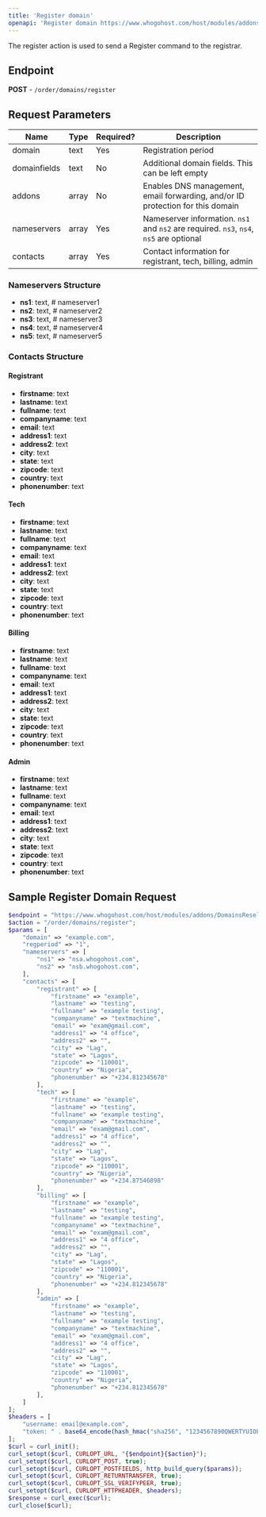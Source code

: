 ```yaml
---
title: 'Register domain'
openapi: 'Register domain https://www.whogohost.com/host/modules/addons/DomainsReseller/api/index.php'
---
```

The register action is used to send a Register command to the registrar.

## Endpoint
**POST** - `/order/domains/register`

## Request Parameters

| Name         | Type    | Required? | Description                                                   |
|--------------|---------|-----------|---------------------------------------------------------------|
| domain       | text    | Yes       | Registration period                                           |
| domainfields | text    | No        | Additional domain fields. This can be left empty              |
| addons       | array   | No        | Enables DNS management, email forwarding, and/or ID protection for this domain |
| nameservers  | array   | Yes       | Nameserver information. `ns1` and `ns2` are required. `ns3`, `ns4`, `ns5` are optional |
| contacts     | array   | Yes       | Contact information for registrant, tech, billing, admin      |

### Nameservers Structure

- **ns1**: text, # nameserver1
- **ns2**: text, # nameserver2
- **ns3**: text, # nameserver3
- **ns4**: text, # nameserver4
- **ns5**: text, # nameserver5

### Contacts Structure

#### Registrant

- **firstname**: text
- **lastname**: text
- **fullname**: text
- **companyname**: text
- **email**: text
- **address1**: text
- **address2**: text
- **city**: text
- **state**: text
- **zipcode**: text
- **country**: text
- **phonenumber**: text

#### Tech

- **firstname**: text
- **lastname**: text
- **fullname**: text
- **companyname**: text
- **email**: text
- **address1**: text
- **address2**: text
- **city**: text
- **state**: text
- **zipcode**: text
- **country**: text
- **phonenumber**: text

#### Billing

- **firstname**: text
- **lastname**: text
- **fullname**: text
- **companyname**: text
- **email**: text
- **address1**: text
- **address2**: text
- **city**: text
- **state**: text
- **zipcode**: text
- **country**: text
- **phonenumber**: text

#### Admin

- **firstname**: text
- **lastname**: text
- **fullname**: text
- **companyname**: text
- **email**: text
- **address1**: text
- **address2**: text
- **city**: text
- **state**: text
- **zipcode**: text
- **country**: text
- **phonenumber**: text

## Sample Register Domain Request

```php
$endpoint = "https://www.whogohost.com/host/modules/addons/DomainsReseller/api/index.php";
$action = "/order/domains/register";
$params = [
    "domain" => "example.com",
    "regperiod" => "1",
    "nameservers" => [
        "ns1" => "nsa.whogohost.com",
        "ns2" => "nsb.whogohost.com",
    ],
    "contacts" => [
        "registrant" => [
            "firstname" => "example",
            "lastname" => "testing",
            "fullname" => "example testing",
            "companyname" => "textmachine",
            "email" => "exam@gmail.com",
            "address1" => "4 office",
            "address2" => "",
            "city" => "Lag",
            "state" => "Lagos",
            "zipcode" => "110001",
            "country" => "Nigeria",
            "phonenumber" => "+234.812345678"
        ],
        "tech" => [
            "firstname" => "example",
            "lastname" => "testing",
            "fullname" => "example testing",
            "companyname" => "textmachine",
            "email" => "exam@gmail.com",
            "address1" => "4 office",
            "address2" => "",
            "city" => "Lag",
            "state" => "Lagos",
            "zipcode" => "110001",
            "country" => "Nigeria",
            "phonenumber" => "+234.87546898"
        ],
        "billing" => [
            "firstname" => "example",
            "lastname" => "testing",
            "fullname" => "example testing",
            "companyname" => "textmachine",
            "email" => "exam@gmail.com",
            "address1" => "4 office",
            "address2" => "",
            "city" => "Lag",
            "state" => "Lagos",
            "zipcode" => "110001",
            "country" => "Nigeria",
            "phonenumber" => "+234.812345678"
        ],
        "admin" => [
            "firstname" => "example",
            "lastname" => "testing",
            "fullname" => "example testing",
            "companyname" => "textmachine",
            "email" => "exam@gmail.com",
            "address1" => "4 office",
            "address2" => "",
            "city" => "Lag",
            "state" => "Lagos",
            "zipcode" => "110001",
            "country" => "Nigeria",
            "phonenumber" => "+234.812345678"
        ],
    ]
];
$headers = [
    "username: email@example.com",
    "token: " . base64_encode(hash_hmac("sha256", "1234567890QWERTYUIOPASDFGHJKLZXCVBNM", "email@example.com:" . gmdate("y-m-d H")))
];
$curl = curl_init();
curl_setopt($curl, CURLOPT_URL, "{$endpoint}{$action}");
curl_setopt($curl, CURLOPT_POST, true);
curl_setopt($curl, CURLOPT_POSTFIELDS, http_build_query($params));
curl_setopt($curl, CURLOPT_RETURNTRANSFER, true);
curl_setopt($curl, CURLOPT_SSL_VERIFYPEER, true);
curl_setopt($curl, CURLOPT_HTTPHEADER, $headers);
$response = curl_exec($curl);
curl_close($curl);
